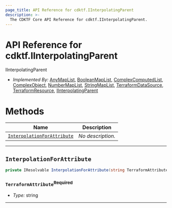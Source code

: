 ```yaml
---
page_title: API Reference for cdktf.IInterpolatingParent
description: >-
  The CDKTF Core API Reference for cdktf.IInterpolatingParent.
---
```


<!-- This file is generated through yarn generate-docs -->

# API Reference for cdktf.IInterpolatingParent

   IInterpolatingParent <a name="IInterpolatingParent" id="cdktf.IInterpolatingParent"></a>
  
  - *Implemented By:* <a href="#cdktf.AnyMapList">AnyMapList</a>, <a href="#cdktf.BooleanMapList">BooleanMapList</a>, <a href="#cdktf.ComplexComputedList">ComplexComputedList</a>, <a href="#cdktf.ComplexObject">ComplexObject</a>, <a href="#cdktf.NumberMapList">NumberMapList</a>, <a href="#cdktf.StringMapList">StringMapList</a>, <a href="#cdktf.TerraformDataSource">TerraformDataSource</a>, <a href="#cdktf.TerraformResource">TerraformResource</a>, <a href="#cdktf.IInterpolatingParent">IInterpolatingParent</a>
  
  # Methods <a name="Methods" id="Methods"></a>
  
  | **Name** | **Description** |
  | --- | --- |
  | <code><a href="#cdktf.IInterpolatingParent.interpolationForAttribute">InterpolationForAttribute</a></code> | *No description.* |
  
  ---
  
  ## `InterpolationForAttribute` <a name="InterpolationForAttribute" id="cdktf.IInterpolatingParent.interpolationForAttribute"></a>
  
  ```csharp
  private IResolvable InterpolationForAttribute(string TerraformAttribute)
  ```
  
  ### `TerraformAttribute`<sup>Required</sup> <a name="TerraformAttribute" id="cdktf.IInterpolatingParent.interpolationForAttribute.parameter.terraformAttribute"></a>
  
  - *Type:* string
  
  ---
  
  
